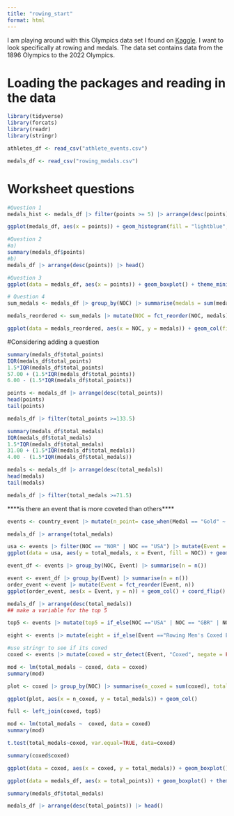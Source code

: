 ```yaml
---
title: "rowing_start"
format: html
---
```


I am playing around with this Olympics data set I found on [Kaggle](https://www.kaggle.com/code/kalilurrahman/olympic-games-eda){}. I want to look specifically at rowing and medals. The data set contains data from the 1896 Olympics to the 2022 Olympics. 

# Loading the packages and reading in the data

```r
library(tidyverse)
library(forcats)
library(readr)
library(stringr)
```

```r
athletes_df <- read_csv("athlete_events.csv")
```

```r
medals_df <- read_csv("rowing_medals.csv")
```

# Worksheet questions

```r
#Question 1
medals_hist <- medals_df |> filter(points >= 5) |> arrange(desc(points)) 

ggplot(medals_df, aes(x = points)) + geom_histogram(fill = "lightblue", colour = "black", bins = 20) + theme_minimal() + labs(title = "Histogram of points for all countries in all events")
```

```r
#Question 2
#a)
summary(medals_df$points)
#b)
medals_df |> arrange(desc(points)) |> head()
```

```r
#Question 3
ggplot(data = medals_df, aes(x = points)) + geom_boxplot() + theme_minimal()
```


```r
# Question 4
sum_medals <- medals_df |> group_by(NOC) |> summarise(medals = sum(medals)) 

medals_reordered <- sum_medals |> mutate(NOC = fct_reorder(NOC, medals))

ggplot(data = medals_reordered, aes(x = NOC, y = medals)) + geom_col(fill = "lightblue", colour = "grey") + coord_flip() + theme_minimal() + labs(title = "Barplot of NOC ranked by medals")
```


#Considering adding a question

```r
summary(medals_df$total_points)
IQR(medals_df$total_points)
1.5*IQR(medals_df$total_points)
57.00 + (1.5*IQR(medals_df$total_points))
6.00 - (1.5*IQR(medals_df$total_points))
```

```r
points <- medals_df |> arrange(desc(total_points))
head(points)
tail(points)
```

```r
medals_df |> filter(total_points >=133.5)
```

```r
summary(medals_df$total_medals)
IQR(medals_df$total_medals)
1.5*IQR(medals_df$total_medals)
31.00 + (1.5*IQR(medals_df$total_medals))
4.00 - (1.5*IQR(medals_df$total_medals))
```

```r
medals <- medals_df |> arrange(desc(total_medals))
head(medals)
tail(medals)
```

```r
medals_df |> filter(total_medals >=71.5)
```
****is there an event that is more coveted than others****
```r
events <- country_event |> mutate(n_point= case_when(Medal == "Gold" ~ 3, Medal == "Silver" ~ 2, Medal == "Bronze" ~ 1)) |> group_by(NOC, Event) |> summarise(total_medals = n(), total_points = sum(n_point))
```

```r
medals_df |> arrange(total_medals) 
```

```r
usa <- events |> filter(NOC == "NOR" | NOC == "USA") |> mutate(Event = fct_reorder(Event, total_medals))
ggplot(data = usa, aes(y = total_medals, x = Event, fill = NOC)) + geom_col(position = "dodge") + coord_flip()
```

```r
event_df <- events |> group_by(NOC, Event) |> summarise(n = n()) 
```

```r
event <- event_df |> group_by(Event) |> summarise(n = n())
order_event <-event |> mutate(Event = fct_reorder(Event, n))
ggplot(order_event, aes(x = Event, y = n)) + geom_col() + coord_flip()
```

```r
medals_df |> arrange(desc(total_medals))
## make a variable for the top 5
```

```r
top5 <- events |> mutate(top5 = if_else(NOC =="USA" | NOC == "GBR" | NOC == "GER" | NOC == "GDR" | NOC == "ITA", true = 1, false = 0))
```

```r
eight <- events |> mutate(eight = if_else(Event =="Rowing Men's Coxed Eights" | Event == "Rowing Women's Coxed Eights", true = 1, false = 0))
```

```r
#use stringr to see if its coxed
coxed <- events |> mutate(coxed = str_detect(Event, "Coxed", negate = FALSE))
```

```r
mod <- lm(total_medals ~ coxed, data = coxed)
summary(mod)
```

```r
plot <- coxed |> group_by(NOC) |> summarise(n_coxed = sum(coxed), total_medals = sum(total_medals))
```

```r
ggplot(plot, aes(x = n_coxed, y = total_medals)) + geom_col()
```

```r
full <- left_join(coxed, top5)
```

```r
mod <- lm(total_medals ~  coxed, data = coxed)
summary(mod)
```

```r
t.test(total_medals~coxed, var.equal=TRUE, data=coxed)
```

```r
summary(coxed$coxed)
```

```r
ggplot(data = coxed, aes(x = coxed, y = total_medals)) + geom_boxplot() + theme_minimal()
```

```r
ggplot(data = medals_df, aes(x = total_points)) + geom_boxplot() + theme_minimal()
```

```r
summary(medals_df$total_medals)
```

```r
medals_df |> arrange(desc(total_points)) |> head()
```


